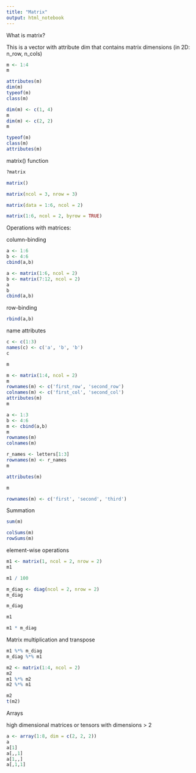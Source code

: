 ```yaml
---
title: "Matrix"
output: html_notebook
---
```


What is matrix?

This is a vector with attribute dim that contains matrix dimensions (in 2D: n_row, n_cols)

```r
m <- 1:4
m
```

```r
attributes(m)
dim(m)
typeof(m)
class(m)
```

```r
dim(m) <- c(1, 4)
m
dim(m) <- c(2, 2)
m
```

```r
typeof(m)
class(m)
attributes(m)
```

matrix() function

```r
?matrix
```

```r
matrix()
```

```r
matrix(ncol = 3, nrow = 3)
```

```r
matrix(data = 1:6, ncol = 2)
```

```r
matrix(1:6, ncol = 2, byrow = TRUE)
```

Operations with matrices:

column-binding

```r
a <- 1:6
b <- 4:6
cbind(a,b)
```

```r
a <- matrix(1:6, ncol = 2)
b <- matrix(7:12, ncol = 2)
a
b
cbind(a,b)
```

row-binding

```r
rbind(a,b)
```

name attributes

```r
c <- c(1:3)
names(c) <- c('a', 'b', 'b')
c
```

```r
m
```



```r
m <- matrix(1:4, ncol = 2)
m
rownames(m) <- c('first_row', 'second_row')
colnames(m) <- c('first_col', 'second_col')
attributes(m)
m
```

```r
a <- 1:3
b <- 4:6
m <- cbind(a,b)
m
rownames(m)
colnames(m)
```


```r
r_names <- letters[1:3]
rownames(m) <- r_names
m
```

```r
attributes(m)
```

```r
m
```

```r
rownames(m) <- c('first', 'second', 'third')
```



Summation

```r
sum(m)
```

```r
colSums(m)
rowSums(m)
```

element-wise operations

```r
m1 <- matrix(1, ncol = 2, nrow = 2)
m1
```

```r
m1 / 100
```

```r
m_diag <- diag(ncol = 2, nrow = 2)
m_diag
```

```r
m_diag
```
```r
m1
```


```r
m1 * m_diag
```

Matrix multiplication and transpose

```r
m1 %*% m_diag
m_diag %*% m1
```

```r
m2 <- matrix(1:4, ncol = 2)
m2
m1 %*% m2
m2 %*% m1
```

```r
m2
t(m2)
```

Arrays

high dimensional matrices or tensors with dimensions > 2

```r
a <- array(1:8, dim = c(2, 2, 2))
a
a[1]
a[,,1]
a[1,,]
a[,1,1]
```


